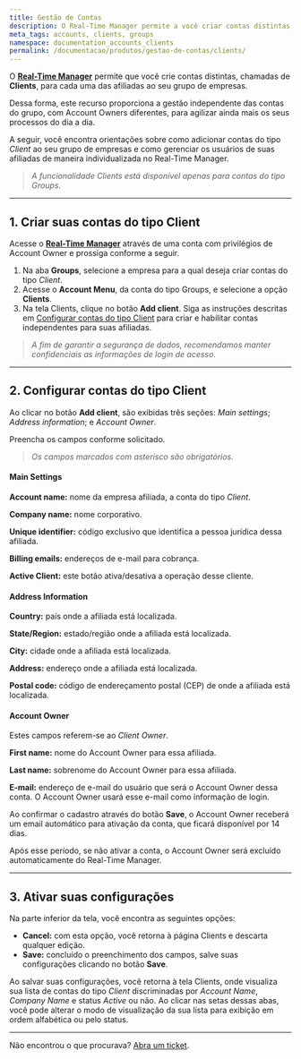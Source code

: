 ```yaml
---
title: Gestão de Contas
description: O Real-Time Manager permite a você criar contas distintas, chamadas de Clients, para cada uma das afiliadas ao seu grupo de empresas.
meta_tags: accounts, clients, groups
namespace: documentation_accounts_clients
permalink: /documentacao/produtos/gestao-de-contas/clients/
---
```


O **[Real-Time Manager](https://manager.azion.com/)** permite que você crie contas distintas, chamadas de **Clients**, para cada uma das afiliadas ao seu grupo de empresas.

Dessa forma, este recurso proporciona a gestão independente das contas do grupo, com Account Owners diferentes, para agilizar ainda mais os seus processos do dia a dia.

A seguir, você encontra orientações sobre como adicionar contas do tipo *Client* ao seu grupo de empresas e como gerenciar os usuários de suas afiliadas de maneira individualizada no Real-Time Manager.

> _A funcionalidade Clients está disponível apenas para contas do tipo Groups._

___

## 1. Criar suas contas do tipo Client

Acesse o **[Real-Time Manager](https://manager.azion.com/)** através de uma conta com privilégios de Account Owner e prossiga conforme a seguir.

1. Na aba **Groups**, selecione a empresa para a qual deseja criar contas do tipo *Client*.
2. Acesse o **Account Menu**, da conta do tipo Groups, e selecione a opção **Clients**.
3. Na tela Clients, clique no botão **Add client**. Siga as instruções descritas em [Configurar contas do tipo Client](https://www.azion.com/pt-br/documentacao/produtos/gestao-de-contas/clients/#configurarcontasdotipoclient) para criar e habilitar contas independentes para suas afiliadas.

> _A fim de garantir a segurança de dados, recomendamos manter confidenciais as informações de login de acesso._

___

## 2. Configurar contas do tipo Client

Ao clicar no botão **Add client**, são exibidas três seções: *Main settings*; *Address information*; e *Account Owner*.

Preencha os campos conforme solicitado.

> _Os campos marcados com asterisco são obrigatórios._

#### **Main Settings**

**Account name:** nome da empresa afiliada, a conta do tipo *Client*.

**Company name:** nome corporativo.

**Unique identifier:** código exclusivo que identifica a pessoa jurídica dessa afiliada.

**Billing emails:** endereços de e-mail para cobrança.

**Active Client:** este botão ativa/desativa a operação desse cliente.

#### **Address Information**

**Country:** país onde a afiliada está localizada.

**State/Region:** estado/região onde a afiliada está localizada.

**City:** cidade onde a afiliada está localizada.

**Address:** endereço onde a afiliada está localizada.

**Postal code:** código de endereçamento postal (CEP) de onde a afiliada está localizada.

#### **Account Owner**

Estes campos referem-se ao *Client Owner*.

**First name:** nome do Account Owner para essa afiliada.

**Last name:** sobrenome do Account Owner para essa afiliada.

**E-mail:** endereço de e-mail do usuário que será o Account Owner dessa conta. O Account Owner  usará esse e-mail como informação de login.

Ao confirmar o cadastro através do botão **Save**, o Account Owner receberá um email automático para ativação da conta, que ficará disponível por 14 dias.

Após esse período, se não ativar a conta, o Account Owner será excluído automaticamente do Real-Time Manager.

***

## 3. Ativar suas configurações 

Na parte inferior da tela, você encontra as seguintes opções:

* **Cancel:** com esta opção, você retorna à página Clients e descarta qualquer edição.
* **Save:** concluído o preenchimento dos campos, salve suas configurações clicando no botão **Save**.

Ao salvar suas configurações, você retorna à tela Clients, onde visualiza sua lista de contas do tipo _Client_ discriminadas por *Account Name*, *Company Name* e status *Active* ou não. Ao clicar nas setas dessas abas, você pode alterar o modo de visualização da sua lista para exibição em ordem alfabética ou pelo status.

***

Não encontrou o que procurava? [Abra um ticket](https://tickets.azion.com/pt-BR/support/login/).
